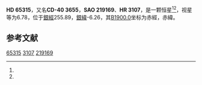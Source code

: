{{Starbox begin
| name = HD 65315
}}
{{Starbox observe
| epoch = [[J2000.0|J2000.0]]
| constell = {{星座名待查}}<ref name=SIMBAD>{{cite web
 | url=http://simbad.u-strasbg.fr/simbad/sim-id?Ident=HR+3107
 | title=Pulsating variable Star
 | publisher=Centre de Données astronomiques de Strasbourg
 | work=SIMBAD
 | accessdate=2012-07-13
 | archive-date=2016-03-16
 | archive-url=https://web.archive.org/web/20160316224556/http://simbad.u-strasbg.fr/simbad/sim-id?Ident=HR+3107
 | dead-url=no
 }}</ref><ref name=DATA>{{cite web
 | url=http://vizier.u-strasbg.fr/viz-bin/VizieR-5?-out.add=.&-source=5050&-corr=PK=HR&-out.max=9999&HR=3107
 | title=VizieR Detailed Page
 | accessdate=2012-07-13
 | archive-date=2016-03-05
 | archive-url=https://web.archive.org/web/20160305024547/http://vizier.u-strasbg.fr/viz-bin/VizieR-5?-out.add=.&-source=5050&-corr=PK=HR&-out.max=9999&HR=3107
 | dead-url=no
 }}</ref>
| 星官 = 
| ra = {{RA|7|56|24.3}}<ref name=SIMBAD /><ref name=DATA />
| dec = {{DEC|-40|44|11}}<ref name=SIMBAD /><ref name=DATA />
| appmag_v = 6.78<ref name=SIMBAD /><ref name=DATA />
}}
{{Starbox character
| class = B2V<ref name=SIMBAD /><ref name=DATA />
| b-v = -0.18<ref name=SIMBAD /><ref name=DATA />
| u-b = -0.74<ref name=SIMBAD /><ref name=DATA />
| r-i = <ref name=SIMBAD /><ref name=DATA />
| variable = 
}}
{{Starbox astrometry
| radial_v = -0.74
| prop_mo_ra = 14
| parallax = 
| p_error = 
}}
{{Starbox catalog
| names =CD-40 3655，[[SAO星表|SAO]] 219169，[[HD星表|HD]] 65315，[[HR星表|HR]] 3107}}
{{Starbox reference |Simbad=HR+3107}}
{{Starbox end}}

'''HD 65315'''，又名'''CD-40 3655'''，'''SAO 219169'''、'''HR 3107'''，是一颗恒星<ref name=SIMBAD /><ref name=DATA />，视星等为6.78，位于[[銀道座標系|銀經]]255.89，[[銀道座標系|銀緯]]-6.26，其[[B1900.0|B1900.0]]坐标为赤經{{RA|7|52|57.3}}，赤緯{{DEC|-40|-6.26|9}}。

== 参考文献 ==
{{reflist}}

{{star-stub}}

[[Category:HD和HDE天體|65315]]
[[Category:HR天體|3107]]
[[Category:SAO天體|219169]]